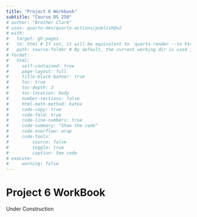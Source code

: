 ---
title: "Project 6 Workbook"
subtitle: "Course DS 250"
# author: "Brother Clark"
# uses: quarto-dev/quarto-actions/publish@v2
# with:
#   target: gh-pages
#   to: html # If set, it will be equivalent to `quarto render --to html`
#   path: source-folder # By default, the current working dir is used i.e `quarto render .`
# format:
#   html:
#     self-contained: true
#     page-layout: full
#     title-block-banner: true
#     toc: true
#     toc-depth: 3
#     toc-location: body
#     number-sections: false
#     html-math-method: katex
#     code-copy: true
#     code-fold: true
#     code-line-numbers: true
#     code-summary: "Show the code"
#     code-overflow: wrap
#     code-tools:
#         source: false
#         toggle: true
#         caption: See code
# execute:
#     warning: false
---


# Project 6 WorkBook

Under Construction
